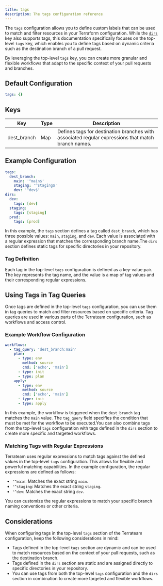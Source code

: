 ```yaml
---
title: tags
description: The tags configuration reference
---
```


The `tags` configuration allows you to define custom labels that can be used to match and filter resources in your Terraform configuration. While the [`dirs`](/reference/configuration/dirs) key also supports tags, this documentation specifically focuses on the top-level `tags` key, which enables you to define tags based on dynamic criteria such as the destination branch of a pull request.

By leveraging the top-level `tags` key, you can create more granular and flexible workflows that adapt to the specific context of your pull requests and branches.

## Default Configuration
```yaml
tags: {}
```

## Keys
| Key | Type | Description | 
| --- | --- | --- | 
| dest_branch | Map | Defines tags for destination branches with associated regular expressions that match branch names. | 

## Example Configuration


```yaml
tags:
  dest_branch:
    main: '^main$'
    staging: '^staging$'
    dev: '^dev$'
dirs:
  dev:
    tags: [dev]
  staging:
    tags: [staging]
  prod:
    tags: [prod]
```
In this example, the `tags` section defines a tag called `dest_branch`, which has three possible values: `main`, `staging`, and `dev`. Each value is associated with a regular expression that matches the corresponding branch name.The `dirs` section defines static tags for specific directories in your repository.
### Tag Definition
Each tag in the top-level `tags` configuration is defined as a key-value pair. The key represents the tag name, and the value is a map of tag values and their corresponding regular expressions.
## Using Tags in Tag Queries
Once tags are defined in the top-level `tags` configuration, you can use them in tag queries to match and filter resources based on specific criteria. Tag queries are used in various parts of the Terrateam configuration, such as workflows and access control.
### Example Workflow Configuration


```yaml
workflows:
  - tag_query: 'dest_branch:main'
    plan:
      - type: env
        method: source
        cmd: ['echo', 'main']
      - type: init
      - type: plan
    apply:
      - type: env
        method: source
        cmd: ['echo', 'main']
      - type: init
      - type: apply
```
In this example, the workflow is triggered when the `dest_branch` tag matches the `main` value. The `tag_query` field specifies the condition that must be met for the workflow to be executed.You can also combine tags from the top-level `tags` configuration with tags defined in the `dirs` section to create more specific and targeted workflows.
### Matching Tags with Regular Expressions
Terrateam uses regular expressions to match tags against the defined values in the top-level `tags` configuration. This allows for flexible and powerful matching capabilities.
In the example configuration, the regular expressions are defined as follows:
 
- `'^main`: Matches the exact string `main`.
- `'^staging`: Matches the exact string `staging`.
- `'^dev`: Matches the exact string `dev`.

You can customize the regular expressions to match your specific branch naming conventions or other criteria.

## Considerations
When configuring tags in the top-level `tags` section of the Terrateam configuration, keep the following considerations in mind: 
- Tags defined in the top-level `tags` section are dynamic and can be used to match resources based on the context of your pull requests, such as the destination branch.
- Tags defined in the `dirs` section are static and are assigned directly to specific directories in your repository.
- You can use tags from both the top-level `tags` configuration and the `dirs` section in combination to create more targeted and flexible workflows.

